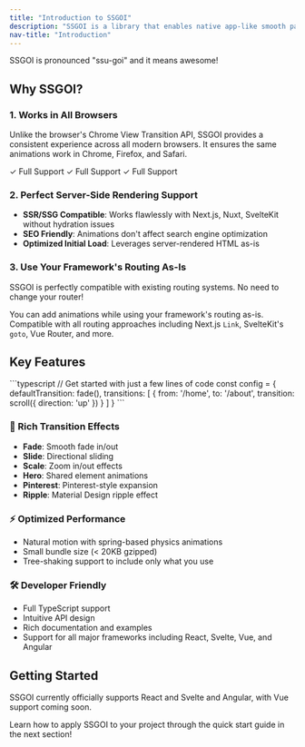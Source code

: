 ```yaml
---
title: "Introduction to SSGOI"
description: "SSGOI is a library that enables native app-like smooth page transition animations on the web."
nav-title: "Introduction"
---
```


<Note type="tip">SSGOI is pronounced "ssu-goi" and it means awesome!</Note>

<Demo autoPlay={false} />

## Why SSGOI?

### 1. Works in All Browsers

Unlike the browser's Chrome View Transition API, SSGOI provides a consistent experience across all modern browsers. It ensures the same animations work in Chrome, Firefox, and Safari.

<Grid cols={3}>
  <Card title="Chrome">
    <Badge variant="success">✓ Full Support</Badge>
  </Card>
  <Card title="Firefox">
    <Badge variant="success">✓ Full Support</Badge>
  </Card>
  <Card title="Safari">
    <Badge variant="success">✓ Full Support</Badge>
  </Card>
</Grid>

### 2. Perfect Server-Side Rendering Support

- **SSR/SSG Compatible**: Works flawlessly with Next.js, Nuxt, SvelteKit without hydration issues
- **SEO Friendly**: Animations don't affect search engine optimization
- **Optimized Initial Load**: Leverages server-rendered HTML as-is

### 3. Use Your Framework's Routing As-Is

<Note>
  SSGOI is perfectly compatible with existing routing systems. No need to change your router!
</Note>

You can add animations while using your framework's routing as-is. Compatible with all routing approaches including Next.js `Link`, SvelteKit's `goto`, Vue Router, and more.

## Key Features

<CodeDemo>
```typescript
// Get started with just a few lines of code
const config = {
  defaultTransition: fade(),
  transitions: [
    {
      from: '/home',
      to: '/about',
      transition: scroll({ direction: 'up' })
    }
  ]
}
```
</CodeDemo>

### 🎨 Rich Transition Effects

- **Fade**: Smooth fade in/out
- **Slide**: Directional sliding
- **Scale**: Zoom in/out effects
- **Hero**: Shared element animations
- **Pinterest**: Pinterest-style expansion
- **Ripple**: Material Design ripple effect

### ⚡ Optimized Performance

- Natural motion with spring-based physics animations
- Small bundle size (< 20KB gzipped)
- Tree-shaking support to include only what you use

### 🛠️ Developer Friendly

- Full TypeScript support
- Intuitive API design
- Rich documentation and examples
- Support for all major frameworks including React, Svelte, Vue, and Angular

## Getting Started

<Note type="info">
  SSGOI currently officially supports React and Svelte and Angular, with Vue support coming soon.
</Note>

Learn how to apply SSGOI to your project through the quick start guide in the next section!
